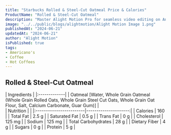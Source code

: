 ```yaml
---
title: "Starbucks Rolled & Steel-Cut Oatmeal Price & Calories"
ProductName: "Rolled & Steel-Cut Oatmeal" 
description: "Master Alight Motion Pro for seamless video editing on Android, iOS, and Tablets with our ultimate guide, unlocking advanced features and elevating your skills in 2024!"
image: "../../public/blogs/alightmotion/Alight Motion Image 1.png"
publishedAt: "2024-06-21"
updatedAt: "2024-06-21"
author: "Alight Motion"
isPublished: true
tags:
- Americano's
- Coffee
- Hot Coffees   
---
```


## Rolled & Steel-Cut Oatmeal 

<div className="tables-container">
  <div className="table-wrapper">
    | Ingredients  |  
    |:-------------|
    | Oatmeal [Water, Whole Grain Oatmeal (Whole Grain Rolled Oats, Whole Grain Steel Cut Oats, Whole Grain Oat Flour, Salt, Calcium Carbonate, Guar Gum)]        |
  </div>
  <div className="table-wrapper">
    | Nutrition               |                      |  
    |:------------------------|---------------------:|
    | Calories                | 160                  |
    | Total Fat               | 2.5 g                |
    | Saturated Fat           | 0.5 g                |
    | Trans Fat               | 0 g                  |
    | Cholesterol             | 125 mg               |
    | Sodium                  | 125 mg               |
    | Total Carbohydrates     | 28 g                 |
    | Dietary Fiber           | 4 g                  |
    | Sugars                  | 0 g                  |
    | Protein                 | 5 g                  |
  </div>
</div>
<style jsx>{`
  .tables-container {
    display: flex;
    flex-direction: row;
    gap: 30px;
  }
  .table-wrapper {
    width: 500px; /* Adjust as needed */
  }
  @media (max-width: 768px) {
    .tables-container {
      flex-direction: column;
      gap: 0px; /* Adjust as needed */
    }
    .table-wrapper {
      width: 100%; /* Adjust as needed */
    }
  }
`}</style>

